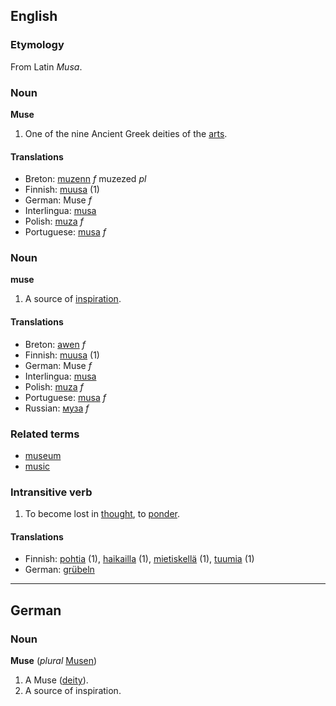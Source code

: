 ==English==
===Etymology===
From Latin ''Musa''.
===Noun===
'''Muse'''
#One of the nine Ancient Greek deities of the [[art]]s.
====Translations====
*Breton: [[muzenn]] ''f'' muzezed ''pl''
*Finnish: [[muusa]] (1)
*German: Muse ''f''
*Interlingua: [[musa]]
*Polish: [[muza]] ''f''
*Portuguese: [[musa]] ''f''

===Noun===
'''muse'''
#A source of [[inspiration]].

====Translations====
*Breton: [[awen]] ''f''
*Finnish: [[muusa]] (1)
*German: Muse ''f''
*Interlingua: [[musa]]
*Polish: [[muza]] ''f''
*Portuguese: [[musa]] ''f''
*Russian: [[муза]] ''f''

===Related terms===
*[[museum]]
*[[music]]

===Intransitive verb===
#To become lost in [[thought]], to [[ponder]].

====Translations====
*Finnish: [[pohtia]] (1), [[haikailla]] (1), [[mietiskellä]] (1), [[tuumia]] (1)
*German: [[grübeln]]

----
==German==
===Noun===
'''Muse''' (''plural'' [[Musen]])

# A Muse ([[deity]]).
# A source of inspiration.